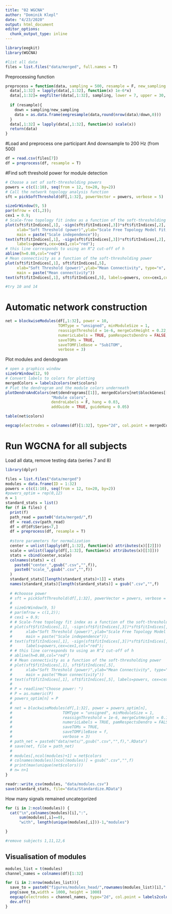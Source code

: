 ```yaml
---
title: "02 WGCNA"
author: "Dominik Klepl"
date: "4/23/2020"
output: html_document
editor_options: 
  chunk_output_type: inline
---
```


```r
library(eegkit)
library(WGCNA)

#list all data
files = list.files("data/merged", full.names = T)
```

Preprocessing function
```r
preprocess = function(data, sampling = 500, resample = F, new_sampling = 200) {
  data[,1:32] = lapply(data[,1:32], function(x) 1e-6*x)
  data[,1:32]= eegfilter(data[,1:32], sampling, lower = 7, upper = 30, method = "butter", order = 5, forwardreverse = F)
  
  if (resample){
    down = sampling/new_sampling
    data = as.data.frame(eegresample(data,round(nrow(data)/down,0)))
  }
  data[,1:32] = lapply(data[,1:32], function(x) scale(x))
  return(data)
}
```

#Load and preprocess one participant
And downsample to 200 Hz (from 500)
```r
df = read.csv(files[7])
df = preprocess(df, resample = T)
```

#Find soft threshold power for module detection
```r
# Choose a set of soft-thresholding powers
powers = c(c(1:10), seq(from = 12, to=20, by=2))
# Call the network topology analysis function
sft = pickSoftThreshold(df[,1:32], powerVector = powers, verbose = 5)

sizeGrWindow(9, 5)
par(mfrow = c(1,2));
cex1 = 0.9;
# Scale-free topology fit index as a function of the soft-thresholding power
plot(sft$fitIndices[,1], -sign(sft$fitIndices[,3])*sft$fitIndices[,2],
     xlab="Soft Threshold (power)",ylab="Scale Free Topology Model Fit,signed R^2",type="n",
     main = paste("Scale independence"));
text(sft$fitIndices[,1], -sign(sft$fitIndices[,3])*sft$fitIndices[,2],
     labels=powers,cex=cex1,col="red");
# this line corresponds to using an R^2 cut-off of h
abline(h=0.80,col="red")
# Mean connectivity as a function of the soft-thresholding power
plot(sft$fitIndices[,1], sft$fitIndices[,5],
     xlab="Soft Threshold (power)",ylab="Mean Connectivity", type="n",
     main = paste("Mean connectivity"))
text(sft$fitIndices[,1], sft$fitIndices[,5], labels=powers, cex=cex1,col="red")

#try 10 and 14
```

# Automatic network construction
```r
net = blockwiseModules(df[,1:32], power = 10,
                       TOMType = "unsigned", minModuleSize = 1,
                       reassignThreshold = 1e-6, mergeCutHeight = 0.22,
                       numericLabels = TRUE, pamRespectsDendro = FALSE,
                       saveTOMs = TRUE,
                       saveTOMFileBase = "Sub1TOM", 
                       verbose = 3)
```

Plot modules and dendogram
```r
# open a graphics window
sizeGrWindow(12, 9)
# Convert labels to colors for plotting
mergedColors = labels2colors(net$colors)
# Plot the dendrogram and the module colors underneath
plotDendroAndColors(net$dendrograms[[1]], mergedColors[net$blockGenes[[1]]],
                    "Module colors",
                    dendroLabels = F, hang = 0.03,
                    addGuide = TRUE, guideHang = 0.05)

table(net$colors)

eegcap(electrodes = colnames(df)[1:32], type="2d", col.point = mergedColors)
```

# Run WGCNA for all subjects

Load all data, remove testing data (series 7 and 8)
```r
library(dplyr)

```


```r
files = list.files("data/merged")
modules = data.frame(ID = 1:32)
powers = c(c(1:10), seq(from = 12, to=20, by=2))
#powers_optim = rep(0,12)
n = 1
standard_stats = list()
for (f in files) {
  print(f)
  path_read = paste0("data/merged/",f)
  df = read.csv(path_read)
  df = df[df$Series<7,]
  df = preprocess(df, resample = T)
  
  #store parameters for normalization
  center = unlist(lapply(df[,1:32], function(x) attributes(x)[[2]]))
  scale = unlist(lapply(df[,1:32], function(x) attributes(x)[[3]]))
  stats = cbind(center,scale)
  colnames(stats) = c(
    paste0("center_",gsub(".csv","",f)),
    paste0("scale_",gsub(".csv","",f))
  )
  standard_stats[[length(standard_stats)+1]] = stats
  names(standard_stats)[length(standard_stats)] = gsub(".csv","",f)
  
  # #chooose power
  # sft = pickSoftThreshold(df[,1:32], powerVector = powers, verbose = 5)
  # 
  # sizeGrWindow(9, 5)
  # par(mfrow = c(1,2));
  # cex1 = 0.9;
  # # Scale-free topology fit index as a function of the soft-thresholding power
  # plot(sft$fitIndices[,1], -sign(sft$fitIndices[,3])*sft$fitIndices[,2],
  #      xlab="Soft Threshold (power)",ylab="Scale Free Topology Model Fit,signed R^2",type="n",
  #      main = paste("Scale independence"));
  # text(sft$fitIndices[,1], -sign(sft$fitIndices[,3])*sft$fitIndices[,2],
  #      labels=powers,cex=cex1,col="red");
  # # this line corresponds to using an R^2 cut-off of h
  # abline(h=0.80,col="red")
  # # Mean connectivity as a function of the soft-thresholding power
  # plot(sft$fitIndices[,1], sft$fitIndices[,5],
  #      xlab="Soft Threshold (power)",ylab="Mean Connectivity", type="n",
  #      main = paste("Mean connectivity"))
  # text(sft$fitIndices[,1], sft$fitIndices[,5], labels=powers, cex=cex1,col="red")
  # 
  # P = readline("Choose power: ")
  # P = as.numeric(P)
  # powers_optim[n] = P
  # 
  # net = blockwiseModules(df[,1:32], power = powers_optim[n],
  #                      TOMType = "unsigned", minModuleSize = 1,
  #                      reassignThreshold = 1e-6, mergeCutHeight = 0.15,
  #                      numericLabels = TRUE, pamRespectsDendro = FALSE,
  #                      saveTOMs = TRUE,
  #                      saveTOMFileBase = f,
  #                      verbose = 3)
  # path_net = paste0("data/nets/",gsub(".csv","",f),".RData")
  # save(net, file = path_net)
  # 
  # modules[,ncol(modules)+1] = net$colors
  # colnames(modules)[ncol(modules)] = gsub(".csv","",f)
  # print(max(unique(net$colors)))
  # n= n+1
}

readr::write_csv(modules, "data/modules.csv")
save(standard_stats, file="data/Standardize.RData")
```

How many signals remained uncategorized
```r
for (i in 2:ncol(modules)) {
  cat("\n",colnames(modules)[i],":",
      sum(modules[,i]==0),
      "with", length(unique(modules[,i]))-1,"modules")

}

#remove subjects 1,11,12,6
```

## Visualisation of modules
```r
modules_list = t(modules)
channel_names = colnames(df)[1:32]

for (i in 2:nrow(modules_list)){
  save_to = paste0("figures/modules_head/",rownames(modules_list)[i],".png")
  png(save_to,width = 1000, height = 1000)
  eegcap(electrodes = channel_names, type="2d", col.point = labels2colors(modules_list[i,]), main = "PPPPP", col.label = "white", cex.point = 9, cex.label = 1.5)
  dev.off()
}
```

